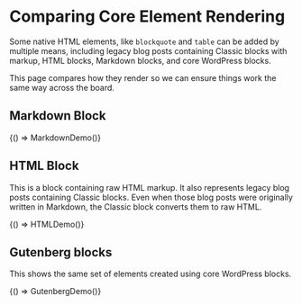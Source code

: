
<Meta title="Vendor/WordPress/Core Element Comparison" />

# Comparing Core Element Rendering

Some native HTML elements, like `blockquote` and `table` can be added by multiple means, including legacy blog posts containing Classic blocks with markup, HTML blocks, Markdown blocks, and core WordPress blocks.

This page compares how they render so we can ensure things work the same way across the board.

## Markdown Block

<Canvas>
  <Story name="Markdown">{() => MarkdownDemo()}</Story>
</Canvas>

## HTML Block

This is a block containing raw HTML markup. It also represents legacy blog posts containing Classic blocks. Even when those blog posts were originally written in Markdown, the Classic block converts them to raw HTML.

<Canvas>
  <Story name="HTML">{() => HTMLDemo()}</Story>
</Canvas>

## Gutenberg blocks

This shows the same set of elements created using core WordPress blocks.

<Canvas>
  <Story name="Gutenberg">{() => GutenbergDemo()}</Story>
</Canvas>

